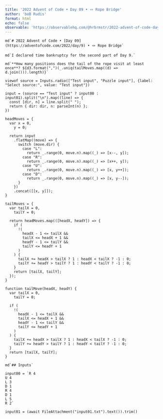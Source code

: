 ```yaml
---
title: '2022 Advent of Code • Day 09 • 🪢 Rope Bridge'
author: 'boB Rudis'
format: html
echo: false
observable: 'https://observablehq.com/@hrbrmstr/2022-advent-of-code-day-09-rope-bridge'
---
```


```ojs
md`# 2022 Advent of Code • [Day 09](https://adventofcode.com/2022/day/9) • 🪢 Rope Bridge`
```

```ojs
md`I declared time bankruptcy for the second part of Day 9.`
```

```ojs
md`**How many positions does the tail of the rope visit at least once**? ${d3.format(",")(_.uniq(tailMoves.map((d) => d.join())).length)}`
```

```ojs
viewof source = Inputs.radio(["Test input", "Puzzle input"], {label: "Select source:", value: "Test input"})
```

```ojs
input = (source == "Test input" ? input00 : input01).split("\n").map((line) => {
  const [dir, n] = line.split(" ");
  return { dir: dir, n: parseInt(n) };
})
```

```ojs
headMoves = {
  var x = 0,
    y = 0;

  return input
    .flatMap((move) => {
      switch (move.dir) {
        case "L":
          return _.range(0, move.n).map((_) => [x--, y]);
        case "R":
          return _.range(0, move.n).map((_) => [x++, y]);
        case "U":
          return _.range(0, move.n).map((_) => [x, y++]);
        case "D":
          return _.range(0, move.n).map((_) => [x, y--]);
      }
    })
    .concat([[x, y]]);
}
```

```ojs
tailMoves = {
  var tailX = 0,
    tailY = 0;

  return headMoves.map(([headX, headY]) => {
    if (
      !(
        headX - 1 <= tailX &&
        tailX <= headX + 1 &&
        headY - 1 <= tailY &&
        tailY <= headY + 1
      )
    ) {
      tailX += headX > tailX ? 1 : headX < tailX ? -1 : 0;
      tailY += headY > tailY ? 1 : headY < tailY ? -1 : 0;
    }
    return [tailX, tailY];
  });
}
```

```ojs
function tailMove(headX, headY) {
  var tailX = 0,
    tailY = 0;

  if (
    !(
      headX - 1 <= tailX &&
      tailX <= headX + 1 &&
      headY - 1 <= tailY &&
      tailY <= headY + 1
    )
  ) {
    tailX += headX > tailX ? 1 : headX < tailX ? -1 : 0;
    tailY += headY > tailY ? 1 : headY < tailY ? -1 : 0;
  }
  return [tailX, tailY];
}
```

```ojs
md`## Inputs`
```

```ojs
input00 = `R 4
U 4
L 3
D 1
R 4
D 1
L 5
R 2`
```

```ojs
input01 = (await FileAttachment("input01.txt").text()).trim()
```

